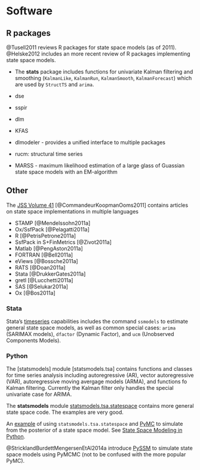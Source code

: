 # Software

## R packages

@Tusell2011 reviews R packages for state space models (as of 2011).
@Helske2012 includes an more recent review of R packages implementing state space models.

- The **stats** package includes functions for univariate Kalman filtering and smoothing (`KalmanLike`, `KalmanRun`, `KalmanSmooth`, `KalmanForecast`)  which are used by `StructTS` and `arima`.
- dse
- sspir
- dlm
- KFAS

- dlmodeler - provides a unified interface to multiple packages
- rucm: structural time series
- MARSS - maximum likelihood estimation of a large glass of Guassian state space models with an EM-algorithm

## Other

The [JSS Volume 41](https://www.jstatsoft.org/issue/view/v041) [@CommandeurKoopmanOoms2011] contains articles on state space implementations in multiple languages

- STAMP [@Mendelssohn2011a]
- Ox/SsfPack [@Pelagatti2011a]
- R [@PetrisPetrone2011a]
- SsfPack in S+FinMetrics [@Zivot2011a]
- Matlab [@PengAston2011a]
- FORTRAN [@Bell2011a]
- eViews [@Bossche2011a]
- RATS [@Doan2011a]
- Stata [@DrukkerGates2011a]
- gretl [@Lucchetti2011a]
- SAS [@Selukar2011a]
- Ox [@Bos2011a]

### Stata

Stata's [timeseries](http://www.stata.com/manuals14/ts.pdf) capabilities includes the command `ssmodels` to estimate general state space models, as well as common special cases: `arima` (SARIMAX models), `dfactor` (Dynamic Factor), and `ucm` (Unobserved Components Models).

### Python

The [statsmodels] module [statsmodels.tsa] contains functions and classes for time series analysis including autoregressive (AR), vector autoregressive (VAR), autoregressive moving avergage models (ARMA), and functions fo Kalman filtering. Currently the 
Kalman filter only handles the special univariate case for ARIMA.

The **statsmodels** module [statsmodels.tsa.statespace](http://www.statsmodels.org/dev/statespace.html#) contains more general state space code. The examples are very good.

An [example](http://pages.uoregon.edu/cfulton/posts/state_space_mh.html) of using `statsmodels.tsa.statespace` and [PyMC](http://pymcmc.readthedocs.io/en/latest/) to simulate from the posterior
of a state space model. See [State Space Modeling in Python](http://pages.uoregon.edu/cfulton/posts/state_space_python.html).

@StricklandBurdettMengersenEtAl2014a introduce [PySSM](https://bitbucket.org/christophermarkstrickland/pyssm) to simulate state space models using PyMCMC (not to be confused with the more popular PyMC).
